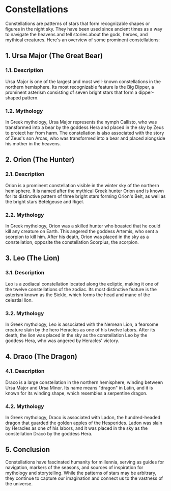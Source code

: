 # Constellations

Constellations are patterns of stars that form recognizable shapes or figures in the night sky. They have been used since ancient times as a way to navigate the heavens and tell stories about the gods, heroes, and mythical creatures. Here's an overview of some prominent constellations:

## 1. Ursa Major (The Great Bear)

### 1.1. Description

Ursa Major is one of the largest and most well-known constellations in the northern hemisphere. Its most recognizable feature is the Big Dipper, a prominent asterism consisting of seven bright stars that form a dipper-shaped pattern.

### 1.2. Mythology

In Greek mythology, Ursa Major represents the nymph Callisto, who was transformed into a bear by the goddess Hera and placed in the sky by Zeus to protect her from harm. The constellation is also associated with the story of Zeus's son Arcas, who was transformed into a bear and placed alongside his mother in the heavens.

## 2. Orion (The Hunter)

### 2.1. Description

Orion is a prominent constellation visible in the winter sky of the northern hemisphere. It is named after the mythical Greek hunter Orion and is known for its distinctive pattern of three bright stars forming Orion's Belt, as well as the bright stars Betelgeuse and Rigel.

### 2.2. Mythology

In Greek mythology, Orion was a skilled hunter who boasted that he could kill any creature on Earth. This angered the goddess Artemis, who sent a scorpion to kill him. After his death, Orion was placed in the sky as a constellation, opposite the constellation Scorpius, the scorpion.

## 3. Leo (The Lion)

### 3.1. Description

Leo is a zodiacal constellation located along the ecliptic, making it one of the twelve constellations of the zodiac. Its most distinctive feature is the asterism known as the Sickle, which forms the head and mane of the celestial lion.

### 3.2. Mythology

In Greek mythology, Leo is associated with the Nemean Lion, a fearsome creature slain by the hero Heracles as one of his twelve labors. After its death, the lion was placed in the sky as the constellation Leo by the goddess Hera, who was angered by Heracles' victory.

## 4. Draco (The Dragon)

### 4.1. Description

Draco is a large constellation in the northern hemisphere, winding between Ursa Major and Ursa Minor. Its name means "dragon" in Latin, and it is known for its winding shape, which resembles a serpentine dragon.

### 4.2. Mythology

In Greek mythology, Draco is associated with Ladon, the hundred-headed dragon that guarded the golden apples of the Hesperides. Ladon was slain by Heracles as one of his labors, and it was placed in the sky as the constellation Draco by the goddess Hera.

## 5. Conclusion

Constellations have fascinated humanity for millennia, serving as guides for navigation, markers of the seasons, and sources of inspiration for mythology and storytelling. While the patterns of stars may be arbitrary, they continue to capture our imagination and connect us to the vastness of the universe.
